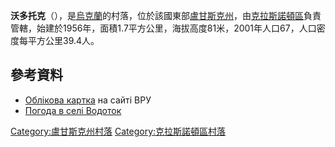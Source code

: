 {{coord|48|29|7|N|39|41|50|E|scale:100000|display=title}}

'''沃多托克'''（{{lang-uk|Водоток}}），是[[烏克蘭|烏克蘭]]的村落，位於該國東部[[盧甘斯克州|盧甘斯克州]]，由[[克拉斯諾頓區|克拉斯諾頓區]]負責管轄，始建於1956年，面積1.7平方公里，海拔高度81米，2001年人口67，人口密度每平方公里39.4人。

==參考資料==
* [http://w1.c1.rada.gov.ua/pls/z7502/A005?rdat1=25.10.2011&rf7571=18037 Облікова картка] на сайті ВРУ
* [http://weather.in.ua/ua/lyganskaja/4261 Погода в селі Водоток] {{Wayback|url=http://weather.in.ua/ua/lyganskaja/4261 |date=20160305085339 }}

{{DEFAULTSORT:Водоток}}
[[Category:盧甘斯克州村落|Category:盧甘斯克州村落]]
[[Category:克拉斯諾頓區村落|Category:克拉斯諾頓區村落]]


{{Luhansk-geo-stub}}